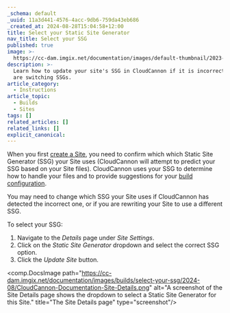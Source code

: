 ```yaml
---
_schema: default
_uuid: 11a3d441-4576-4acc-9db6-759da43eb686
_created_at: 2024-08-28T15:04:58+12:00
title: Select your Static Site Generator
nav_title: Select your SSG
published: true
image: >-
  https://cc-dam.imgix.net/documentation/images/default-thumbnail/2023-Q4/CloudCannon-Documentation-Thumbnail.png
description: >-
  Learn how to update your site's SSG in CloudCannon if it is incorrect or you
  are switching SSGs.
article_category:
  - Instructions
article_topic:
  - Builds
  - Sites
tags: []
related_articles: []
related_links: []
explicit_canonical:
---
```

When you first [create a Site](/documentation/guides/universal-starter-guide/), you need to confirm which which Static Site Generator (SSG) your Site uses (CloudCannon will attempt to predict your SSG based on your Site files). CloudCannon uses your SSG to determine how to handle your files and to provide suggestions for your [build configuration](/documentation/articles/configure-your-command-line-options/).

You may need to change which SSG your Site uses if CloudCannon has detected the incorrect one, or if you are rewriting your Site to use a different SSG.

To select your SSG:

1. Navigate to the *Details* page under *Site Settings*.
2. Click on the *Static Site Generator* dropdown and select the correct SSG option.
3. Click the *Update Site* button.

<comp.DocsImage path="https://cc-dam.imgix.net/documentation/images/builds/select-your-ssg/2024-08/CloudCannon-Documentation-Site-Details.png" alt="A screenshot of the Site Details page shows the dropdown to select a Static Site Generator for this Site." title="The Site Details page" type="screenshot"/>